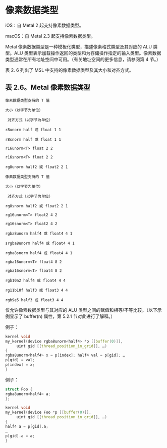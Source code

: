 # 像素数据类型

<OrigninalPDF title="2.7 Pixel Data Types" />

iOS：自 Metal 2 起支持像素数据类型。

macOS：自 Metal 2.3 起支持像素数据类型。

Metal 像素数据类型是一种模板化类型，描述像素格式类型及其对应的 ALU 类型。ALU 类型表示加载操作返回的类型和为存储操作指定的输入类型。像素数据类型通常在所有地址空间中可用。（有关地址空间的更多信息，请参阅第 4 节。）

表 2. 6 列出了 MSL 中支持的像素数据类型及其大小和对齐方式。

## 表 2.6。Metal 像素数据类型

`像素数据类型支持的 T 值`

`大小（以字节为单位）`

` 对齐方式（以字节为单位）`

`r8unorm half 或 float 1 1`

`r8snorm half 或 float 1 1`

`r16unorm<T> float 2 2`

`r16snorm<T> float 2 2`

`rg8unorm half2 或 float2 2 1`

`像素数据类型支持的 T 值`

`大小（以字节为单位）`

` 对齐方式（以字节为单位）`

`rg8snorm half2 或 float2 2 1`

`rg16unorm<T> float2 4 2`

`rg16snorm<T> float2 4 2`

`rgba8unorm half4 或 float4 4 1`

`srgba8unorm half4 或 float4 4 1`

`rgba8snorm half4 或 float4 4 1`

`rgba16unorm<T> float4 8 2`

`rgba16snorm<T> float4 8 2`

`rgb10a2 half4 或 float4 4 4`

`rg11b10f half3 或 float3 4 4`

`rgb9e5 half3 或 float3 4 4`

仅允许像素数据类型与其对应的 ALU 类型之间的赋值和相等/不等比较。（以下示例显示了 buffer(n) 属性，第 5.2.1 节对此进行了解释。）

例子：

```cpp
kernel void
my_kernel(device rgba8unorm<half4> *p [[buffer(0)]],
     uint gid [[thread_position_in_grid]], …)
{
rgba8unorm<half4> x = p[index]; half4 val = p[gid]; …
p[gid] = val;
p[index] = x;
}
```

例子：

```cpp
struct Foo {
rgba8unorm<half4> a;
};

kernel void
my_kernel(device Foo *p [[buffer(0)]],
     uint gid [[thread_position_in_grid]], …)
{
half4 a = p[gid].a;
…
p[gid].a = a;
}
```
